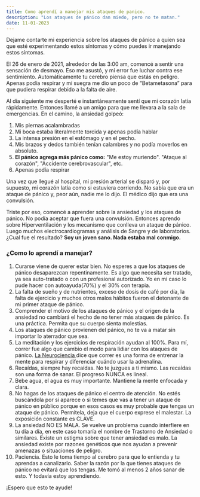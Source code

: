 ```yaml
---
title: Como aprendí a manejar mis ataques de panico.
description: "Los ataques de pánico dan miedo, pero no te matan."
date: 11-01-2023
---
```


Dejame contarte mi experiencia sobre los ataques de pánico a quien sea que  esté experimentando estos síntomas y cómo puedes ir manejando estos síntomas.

El 26 de enero de 2021, alrededor de las 3:00 am, comencé a sentir una sensación de desmayo. Eso me asustó, y mi error fue luchar contra ese sentimiento. Automáticamente tu cerebro piensa que estás en peligro. Apenas podía respirar y mi suegra me dio un poco de “Betametasona” para que pudiera respirar debido a la falta de aire.

Al día siguiente me desperté e instantáneamente sentí que mi corazón latía rápidamente. Entonces llamé a un amigo para que me llevara a la sala de emergencias. En el camino, la ansiedad golpeó:

1. Mis piernas acalambradas
2. Mi boca estaba literalmente torcida y apenas podía hablar
3. La intensa presión en el estómago y en el pecho.
4. Mis brazos y dedos también tenían calambres y no podía moverlos en absoluto.
5. **El pánico agrega más pánico como:** "Me estoy muriendo". "Ataque al corazón", "Accidente cerebrovascular", etc.
6. Apenas podía respirar

Una vez que llegué al hospital, mi presión arterial se disparó y, por supuesto, mi corazón latía como si estuviera corriendo. No sabía que era un ataque de pánico y, peor aún, nadie me lo dijo. El médico dijo que era una convulsión.

Triste por eso, comencé a aprender sobre la ansiedad y los ataques de pánico. No podía aceptar que fuera una convulsión. Entonces aprendo sobre Hiperventilación y los mecanismo que conlleva un ataque de pánico. Luego muchos electrocardiogramas y análisis de Sangre y de laboratorios. ¿Cual fue el resultado? **Soy un joven sano. Nada estaba mal conmigo.**

### ¿Como lo aprendí a manejar?

1. Curarse viene de querer estar bien. No esperes a que los ataques de pánico desaparezcan repentinamente. Es algo que necesita ser tratado, ya sea auto-tratado o con un profesional autorizado. Yo en mi caso lo pude hacer con autoayuda(70%) y el 30% con terapia.
2. La falta de sueño y de nutrientes, exceso de dosis de café por día, la falta de ejercicio y muchos otros malos hábitos fueron el detonante de mi primer ataque de pánico.
3. Comprender el motivo de los ataques de pánico y el origen de la ansiedad no cambiará el hecho de no tener más ataques de pánico. Es una práctica. Permita que su cuerpo sienta molestias.
4. Los ataques de pánico provienen del pánico, no te va a matar sin importar lo aterrador que sea.
5. La meditación y los ejercicios de respiración ayudan al 100%. Para mí, correr fue algo que cambio el modo para lidiar con los ataques de pánico. [La Neurociencia ](https://www.runnersworld.com/health-injuries/a37612056/how-to-stop-a-panic-attack-on-a-run/)dice que correr es una forma de entrenar la mente para respirar y diferenciar cuándo usar la adrenalina.
6. Recaídas, siempre hay recaídas. No te juzgues a ti mismo. Las recaídas son una forma de sanar. El progreso NUNCA es lineal.
7. Bebe agua, el agua es muy importante. Mantiene la mente enfocada y clara.
8. No hagas de los ataques de pánico el centro de atención. No estés buscándola por si aparece o si temes que  vas a tener un ataque de pánico en público porque en esos casos es muy probable que  tengas un ataque de pánico. Permítela, deja que el cuerpo exprese el malestar. La exposición constante es CLAVE.
9. La ansiedad NO ES MALA. Se vuelve un problema cuando interfiere en tu día a día, en este caso tomaría el nombre de Trastorno de Ansiedad o similares. Existe un estigma sobre que tener ansiedad es malo. La ansiedad existe por razones genéticos que nos ayudan a prevenir amenazas o situaciones de peligro.
10. Paciencia. Esto  le toma tiempo al cerebro para que lo entienda y tu aprendas a canalizarlo. Saber la razón por la que tienes ataques de pánico no evitará que los tengas. Me tomó al menos 2 años sanar de esto. Y todavía estoy aprendiendo.

¡Espero que esto te ayude!

